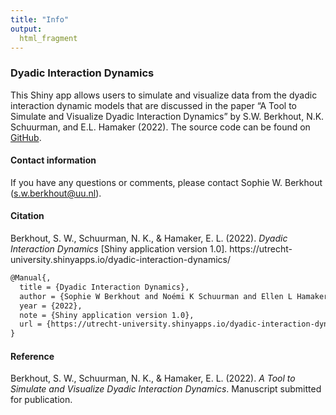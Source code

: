 ```yaml
---
title: "Info"
output: 
  html_fragment
---
```


### Dyadic Interaction Dynamics
This Shiny app allows users to simulate and visualize data from the dyadic interaction dynamic models that are discussed in the paper "A Tool to Simulate and Visualize Dyadic Interaction Dynamics" by S.W. Berkhout, N.K. Schuurman, and E.L. Hamaker (2022). The source code can be found on <a href="https://github.com/sophieberkhout/dyadic-interaction-dynamics" target="_blank">GitHub</a>.

#### Contact information
If you have any questions or comments, please contact Sophie W. Berkhout ([s.w.berkhout@uu.nl](mailto:s.w.berkhout@uu.nl)).

#### Citation
Berkhout, S. W., Schuurman, N. K., & Hamaker, E. L. (2022). *Dyadic Interaction Dynamics* [Shiny application version 1.0]. https://utrecht-university.shinyapps.io/dyadic-interaction-dynamics/

```latex
@Manual{,
  title = {Dyadic Interaction Dynamics},
  author = {Sophie W Berkhout and Noémi K Schuurman and Ellen L Hamaker},
  year = {2022},
  note = {Shiny application version 1.0},
  url = {https://utrecht-university.shinyapps.io/dyadic-interaction-dynamics/},
}
```

#### Reference
Berkhout, S. W., Schuurman, N. K., & Hamaker, E. L. (2022). *A Tool to Simulate and Visualize Dyadic Interaction Dynamics*. Manuscript submitted for publication.